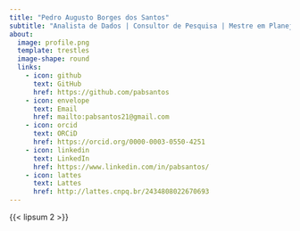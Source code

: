 ```yaml
---
title: "Pedro Augusto Borges dos Santos"
subtitle: "Analista de Dados | Consultor de Pesquisa | Mestre em Planejamento Urbano"
about:
  image: profile.png
  template: trestles
  image-shape: round
  links:
    - icon: github
      text: GitHub
      href: https://github.com/pabsantos
    - icon: envelope
      text: Email
      href: mailto:pabsantos21@gmail.com
    - icon: orcid
      text: ORCiD
      href: https://orcid.org/0000-0003-0550-4251
    - icon: linkedin
      text: LinkedIn
      href: https://www.linkedin.com/in/pabsantos/
    - icon: lattes
      text: Lattes
      href: http://lattes.cnpq.br/2434808022670693
---
```


{{< lipsum 2 >}}
